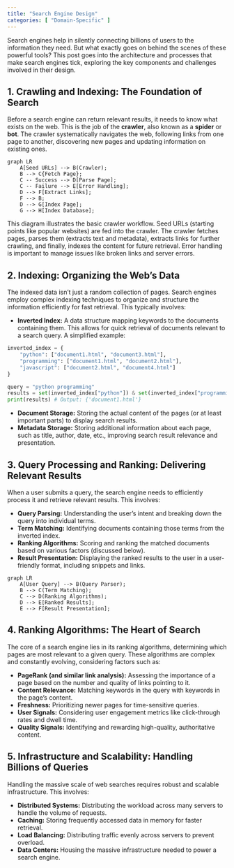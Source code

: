 ```yaml
---
title: "Search Engine Design"
categories: [ "Domain-Specific" ]
---
```


Search engines help in silently connecting billions of users to the information they need. But what exactly goes on behind the scenes of these powerful tools? This post goes into the architecture and processes that make search engines tick, exploring the key components and challenges involved in their design.


## 1. Crawling and Indexing: The Foundation of Search

Before a search engine can return relevant results, it needs to know what exists on the web. This is the job of the **crawler**, also known as a **spider** or **bot**. The crawler systematically navigates the web, following links from one page to another, discovering new pages and updating information on existing ones.

```mermaid
graph LR
    A[Seed URLs] --> B(Crawler);
    B --> C{Fetch Page};
    C -- Success --> D[Parse Page];
    C -- Failure --> E[Error Handling];
    D --> F[Extract Links];
    F --> B;
    D --> G[Index Page];
    G --> H[Index Database];
```

This diagram illustrates the basic crawler workflow. Seed URLs (starting points like popular websites) are fed into the crawler. The crawler fetches pages, parses them (extracts text and metadata), extracts links for further crawling, and finally, indexes the content for future retrieval. Error handling is important to manage issues like broken links and server errors.

## 2. Indexing: Organizing the Web's Data

The indexed data isn't just a random collection of pages. Search engines employ complex indexing techniques to organize and structure the information efficiently for fast retrieval. This typically involves:

-   **Inverted Index:** A data structure mapping keywords to the documents containing them. This allows for quick retrieval of documents relevant to a search query. A simplified example:

``` python
inverted_index = {
    "python": ["document1.html", "document3.html"],
    "programming": ["document1.html", "document2.html"],
    "javascript": ["document2.html", "document4.html"]
}

query = "python programming"
results = set(inverted_index["python"]) & set(inverted_index["programming"])
print(results) # Output: {'document1.html'}
```

-   **Document Storage:** Storing the actual content of the pages (or at least important parts) to display search results.
-   **Metadata Storage:** Storing additional information about each page, such as title, author, date, etc., improving search result relevance and presentation.

## 3. Query Processing and Ranking: Delivering Relevant Results

When a user submits a query, the search engine needs to efficiently process it and retrieve relevant results. This involves:

-   **Query Parsing:** Understanding the user's intent and breaking down the query into individual terms.
-   **Term Matching:** Identifying documents containing those terms from the inverted index.
-   **Ranking Algorithms:** Scoring and ranking the matched documents based on various factors (discussed below).
-   **Result Presentation:** Displaying the ranked results to the user in a user-friendly format, including snippets and links.

```mermaid
graph LR
    A[User Query] --> B(Query Parser);
    B --> C(Term Matching);
    C --> D(Ranking Algorithms);
    D --> E[Ranked Results];
    E --> F[Result Presentation];
```

## 4. Ranking Algorithms: The Heart of Search

The core of a search engine lies in its ranking algorithms, determining which pages are most relevant to a given query. These algorithms are complex and constantly evolving, considering factors such as:

-   **PageRank (and similar link analysis):** Assessing the importance of a page based on the number and quality of links pointing to it.
-   **Content Relevance:** Matching keywords in the query with keywords in the page's content.
-   **Freshness:** Prioritizing newer pages for time-sensitive queries.
-   **User Signals:** Considering user engagement metrics like click-through rates and dwell time.
-   **Quality Signals:** Identifying and rewarding high-quality, authoritative content.

## 5. Infrastructure and Scalability: Handling Billions of Queries

Handling the massive scale of web searches requires robust and scalable infrastructure. This involves:

-   **Distributed Systems:** Distributing the workload across many servers to handle the volume of requests.
-   **Caching:** Storing frequently accessed data in memory for faster retrieval.
-   **Load Balancing:** Distributing traffic evenly across servers to prevent overload.
-   **Data Centers:** Housing the massive infrastructure needed to power a search engine.